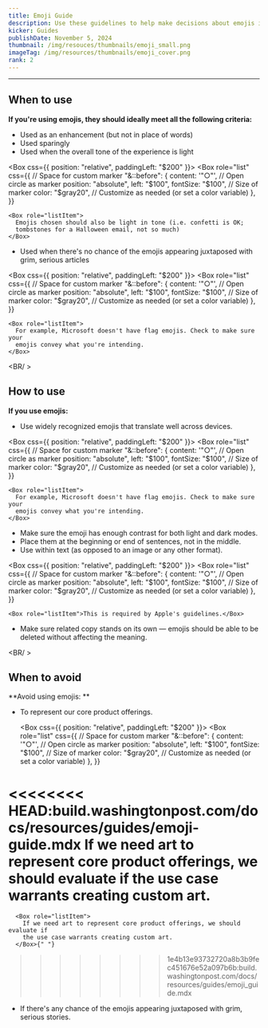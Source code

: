 ```yaml
---
title: Emoji Guide
description: Use these guidelines to help make decisions about emojis in product and marketing contexts. (Newsroom follows its own style guide.)
kicker: Guides
publishDate: November 5, 2024
thumbnail: /img/resouces/thumbnails/emoji_small.png
imageTag: /img/resources/thumbnails/emoji_cover.png
rank: 2
---
```


---

## When to use

**If you're using emojis, they should ideally meet all the following criteria:**

- Used as an enhancement (but not in place of words)
- Used sparingly
- Used when the overall tone of the experience is light

<Box css={{ position: "relative", paddingLeft: "$200" }}>
  <Box
    role="list"
    css={{
      // Space for custom marker
      "&::before": {
        content: '"○"', // Open circle as marker
        position: "absolute",
        left: "$100",
        fontSize: "$100", // Size of marker
        color: "$gray20", // Customize as needed (or set a color variable)
      },
    }}
  >
    <Box role="listItem">
      Emojis chosen should also be light in tone (i.e. confetti is OK;
      tombstones for a Halloween email, not so much)
    </Box>
  </Box>
</Box>

- Used when there's no chance of the emojis appearing juxtaposed with grim, serious articles

<Box css={{ position: "relative", paddingLeft: "$200" }}>
  <Box
    role="list"
    css={{
      // Space for custom marker
      "&::before": {
        content: '"○"', // Open circle as marker
        position: "absolute",
        left: "$100",
        fontSize: "$100", // Size of marker
        color: "$gray20", // Customize as needed (or set a color variable)
      },
    }}
  >
    <Box role="listItem">
      For example, Microsoft doesn't have flag emojis. Check to make sure your
      emojis convey what you're intending.
    </Box>
  </Box>
</Box>

<BR/ >

## How to use

**If you use emojis:**

- Use widely recognized emojis that translate well across devices.

<Box css={{ position: "relative", paddingLeft: "$200" }}>
  <Box
    role="list"
    css={{
      // Space for custom marker
      "&::before": {
        content: '"○"', // Open circle as marker
        position: "absolute",
        left: "$100",
        fontSize: "$100", // Size of marker
        color: "$gray20", // Customize as needed (or set a color variable)
      },
    }}
  >
    <Box role="listItem">
      For example, Microsoft doesn't have flag emojis. Check to make sure your
      emojis convey what you're intending.
    </Box>
  </Box>
</Box>

- Make sure the emoji has enough contrast for both light and dark modes.
- Place them at the beginning or end of sentences, not in the middle.
- Use within text (as opposed to an image or any other format).

<Box css={{ position: "relative", paddingLeft: "$200" }}>
  <Box
    role="list"
    css={{
      // Space for custom marker
      "&::before": {
        content: '"○"', // Open circle as marker
        position: "absolute",
        left: "$100",
        fontSize: "$100", // Size of marker
        color: "$gray20", // Customize as needed (or set a color variable)
      },
    }}
  >
    <Box role="listItem">This is required by Apple's guidelines.</Box>
  </Box>
</Box>

- Make sure related copy stands on its own — emojis should be able to be deleted without affecting the meaning.

<BR/ >

## When to avoid

**Avoid using emojis: **

- To represent our core product offerings.

  <Box css={{ position: "relative", paddingLeft: "$200" }}>
    <Box
      role="list"
      css={{
        // Space for custom marker
        "&::before": {
          content: '"○"', // Open circle as marker
          position: "absolute",
          left: "$100",
          fontSize: "$100", // Size of marker
          color: "$gray20", // Customize as needed (or set a color variable)
        },
      }}
    >
<<<<<<<< HEAD:build.washingtonpost.com/docs/resources/guides/emoji-guide.mdx
      <Box role="listItem">If we need art to represent core product offerings, we should evaluate if the use case warrants creating custom art.</Box>
========
      <Box role="listItem">
        If we need art to represent core product offerings, we should evaluate if
        the use case warrants creating custom art.
      </Box>{" "}
>>>>>>>> 1e4b13e93732720a8b3b9fec451676e52a097b6b:build.washingtonpost.com/docs/resources/guides/emoji_guide.mdx
    </Box>
  </Box>

- If there's any chance of the emojis appearing juxtaposed with grim, serious stories.
